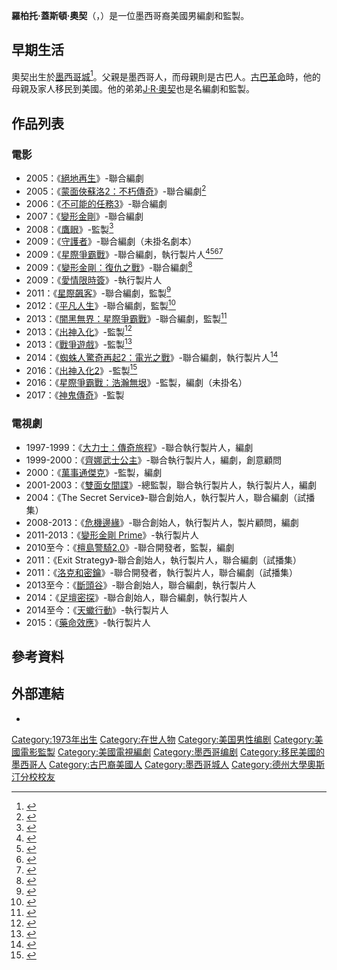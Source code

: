 {{noteTA
|G1=Show
|G2=Movie
|G3=TV
|T=zh-cn:罗伯托·奥利奇;zh-tw:羅柏托·奧契;
|1=zh-cn:罗伯托;zh-tw:羅柏托;
|2=zh-cn:奥利奇;zh-tw:奧契;
}}
{{藝人
| type        = 編劇
| name        = 羅柏托·奧契
| image       = Roberto Orci (14583387419).jpg
| image_size  = 250px
| caption     = 奧契於2014年的[[聖地亞哥國際動漫展|聖地亞哥國際動漫展]]
| birth_date  = {{birth date and age|1973|7|20|}}
| birth_place = {{MEX}}[[墨西哥城|墨西哥城]]
| nationality = {{MEX}}<br>{{USA}}
| othername   = Robert Orci，Rob Orci，Bob Orci
| occupation  = 編劇，監製
| spouse      = Melissa Blake
| yearsactive = 1997年至今
| partner     = 
| children    = 
| parents     = 
}}
'''羅柏托·蓋斯頓·奧契'''（{{lang-en|'''Roberto Gaston Orci'''}}，{{bd|1973年|7月20日}}）是一位墨西哥裔美國男編劇和監製。

== 早期生活 ==
奧契出生於[[墨西哥城|墨西哥城]]<ref>{{cite web|title=Roberto Orci|url=http://uk.ign.com/stars/roberto-orci|publisher=IGN|accessdate=February 20, 2015}}</ref>。父親是墨西哥人，而母親則是古巴人。[[古巴革命|古巴革命]]時，他的母親及家人移民到美國。他的弟弟[[J·R·奧契|J·R·奧契]]也是名編劇和監製。

== 作品列表 ==
=== 電影 ===
*2005：《[[絕地再生|絕地再生]]》-聯合編劇
*2005：《[[蒙面俠蘇洛2：不朽傳奇|蒙面俠蘇洛2：不朽傳奇]]》-聯合編劇<ref>{{cite news|last1=Lowry|first1=Brian|title=The Legend of Zorro|url=http://www.highbeam.com/doc/1G1-138580008.html|accessdate=February 20, 2015|work=Variety|publisher=[[HighBeam_Research|HighBeam Research]]|date=October 24, 2005|subscription=yes|archive-url=https://web.archive.org/web/20130403123649/http://www.highbeam.com/doc/1G1-138580008.html|archive-date=2013-04-03|dead-url=yes}}</ref>
*2006：《[[不可能的任務3|不可能的任務3]]》-聯合編劇
*2007：《[[變形金剛_(2007年電影)|變形金剛]]》-聯合編劇
*2008：《[[鷹眼_(電影)|鷹眼]]》-監製<ref name=extra>{{cite news|last1=Martinez|first1=Kiko|title=Roberto Orci|url=http://www.highbeam.com/doc/1P3-1567567761.html|accessdate=February 20, 2015|work=Extra|publisher=[[HighBeam_Research|HighBeam Research]]|date=September 24, 2008|archive-url=https://web.archive.org/web/20150329181621/http://www.highbeam.com/doc/1P3-1567567761.html|archive-date=2015-03-29|dead-url=yes}}</ref>
*2009：《[[守護者_(電影)|守護者]]》-聯合編劇（未掛名劇本）
*2009：《[[星際爭霸戰_(電影)|星際爭霸戰]]》-聯合編劇，執行製片人<ref name=strat>{{cite news|last1=Barker|first1=Andrew|title=Scribe's career in stratosphere: Roberto Orci|url=http://www.highbeam.com/doc/1G1-207539426.html|accessdate=February 20, 2015|work=Variety|publisher=[[HighBeam_Research|HighBeam Research]]|date=August 21, 2009|subscription=yes|archive-url=https://web.archive.org/web/20150329181623/http://www.highbeam.com/doc/1G1-207539426.html|archive-date=2015-03-29|dead-url=yes}}</ref><ref>{{cite web|title=2010 Hugo Award Nominees – Details|url=http://www.thehugoawards.org/2010/04/2010-hugo-award-nominees-details/|archiveurl=https://web.archive.org/web/20100407014134/http://www.thehugoawards.org/2010/04/2010-hugo-award-nominees-details/|archivedate=April 7, 2010|publisher=[[The_Hugo_Awards|The Hugo Awards]]|accessdate=March 21, 2015|date=April 4, 2010}}</ref><ref name=scream>{{cite news|title=Star Trek snags 17 Scream Awards nominations|url=http://www.blastr.com/2009/08/star_trek_snags_17_scream.php|archiveurl=https://web.archive.org/web/20141014213452/http://www.blastr.com/2009/08/star_trek_snags_17_scream.php|archivedate=October 14, 2014|accessdate=March 21, 2015|work=''[[Syfy#Blastr|Blastr]]''|publisher=[[NBCUniversal_Cable|NBCUniversal Cable]]|date=August 31, 2009}}</ref><ref>{{cite news|last1=King|first1=Susan|title=Writers Guild nominates 'Avatar,' Star Trek,' 'Hangover' for awards|url=http://articles.latimes.com/2010/jan/12/entertainment/la-et-wga12-2010jan12|accessdate=August 18, 2015|work=Los Angeles Times|date=January 12, 2010|archive-date=2014-10-22|archive-url=https://web.archive.org/web/20141022222904/http://articles.latimes.com/2010/jan/12/entertainment/la-et-wga12-2010jan12|dead-url=no}}</ref>
*2009：《[[變形金剛：復仇之戰|變形金剛：復仇之戰]]》-聯合編劇<ref>{{cite web|last1=Sciretta|first1=Peter|title=30th Annual Razzie Award Winners Announced|url=http://www.slashfilm.com/30th-annual-razzie-award-winners-announced/|publisher=/Film|accessdate=August 18, 2015|date=March 7, 2010}}</ref>
*2009：《[[愛情限時簽|愛情限時簽]]》-執行製片人
*2011：《[[星際飆客|星際飆客]]》-聯合編劇，監製<ref>{{cite news|last1=Mermelstein|first1=David|title=Can aliens knock the dust off the Western?|url=http://www.highbeam.com/doc/1P2-29222949.html|accessdate=February 20, 2015|work=Washington Post|publisher=[[HighBeam_Research|HighBeam Research]]|date=July 24, 2011|subscription=yes|archive-url=https://web.archive.org/web/20150329181617/http://www.highbeam.com/doc/1P2-29222949.html|archive-date=2015-03-29|dead-url=yes}}</ref>
*2012：《[[平凡人生|平凡人生]]》-聯合編劇，監製<ref name=people>{{cite news|last1=Burr|first1=Ty|title=Earnest 'People' Won't Transform You|url=http://www.highbeam.com/doc/1P2-33123570.html|accessdate=February 20, 2015|work=Boston Globe|publisher=[[HighBeam_Research|HighBeam Research]]|date=June 29, 2012|subscription=yes|archive-url=https://web.archive.org/web/20150329181636/http://www.highbeam.com/doc/1P2-33123570.html|archive-date=2015-03-29|dead-url=yes}}</ref>
*2013：《[[闇黑無界：星際爭霸戰|闇黑無界：星際爭霸戰]]》-聯合編劇，監製<ref>{{cite news|title=Abrams Loses It in Taking 'Star Trek' into Darkness|url=http://www.highbeam.com/doc/1G1-330141007.html|accessdate=February 20, 2015|work=Washington Times|publisher=[[HighBeam_Research|HighBeam Research]]|date=May 17, 2013|subscription=yes|archive-url=https://web.archive.org/web/20160413122542/https://www.highbeam.com/doc/1G1-330141007.html|archive-date=2016-04-13|dead-url=yes}}</ref>
*2013：《[[出神入化|出神入化]]》-監製<ref>{{cite news|last1=Fairley|first1=Juliette|title='Now You See Me' Cast Believes in Magic|url=http://articles.chicagotribune.com/2013-05-22/entertainment/sns-201305221426reedbusivarietyn1200486483-20130522_1_magicians-tricks-thesps|accessdate=March 21, 2015|work=Chicago Tribune|date=May 22, 2013|archive-date=2015-04-02|archive-url=https://web.archive.org/web/20150402115604/http://articles.chicagotribune.com/2013-05-22/entertainment/sns-201305221426reedbusivarietyn1200486483-20130522_1_magicians-tricks-thesps|dead-url=no}}</ref>
*2013：《[[戰爭遊戲_(電影)|戰爭遊戲]]》-監製<ref name=enders>{{cite news|last1=Graser|first1=Marc|title=Comic-Con: 'Ender's Game' Filmmakers Talk LGBT Controversy|url=http://articles.chicagotribune.com/2013-07-18/entertainment/sns-201307182136reedbusivarietyn1200565317-20130718_1_lgbt-rights-orson-scott-card-lionsgate|accessdate=March 21, 2015|work=Chicago Tribune|date=July 18, 2013|archive-date=2015-04-02|archive-url=https://web.archive.org/web/20150402114829/http://articles.chicagotribune.com/2013-07-18/entertainment/sns-201307182136reedbusivarietyn1200565317-20130718_1_lgbt-rights-orson-scott-card-lionsgate|dead-url=no}}</ref>
*2014：《[[蜘蛛人驚奇再起2：電光之戰|蜘蛛人驚奇再起2：電光之戰]]》-聯合編劇，執行製片人<ref>{{cite web |url=http://www.deadline.com/2012/04/alex-kurtzman-roberto-orci-writing-sequel-to-amazing-spider-man/ |title=Alex Kurtzman & Roberto Orci Re-Writing Sequel To 'Amazing Spider-Man' |first=Mike |last=Fleming |work=Deadline Hollywood |date=April 24, 2012 |accessdate=December 28, 2014 |archive-date=2013-10-17 |archive-url=https://web.archive.org/web/20131017180406/http://www.deadline.com/2012/04/alex-kurtzman-roberto-orci-writing-sequel-to-amazing-spider-man/ |dead-url=no }}</ref>
*2016：《[[出神入化2|出神入化2]]》-監製<ref>{{cite news|last1=Ford|first1=Rebecca|title='Now You See Me 2,' 'Dirty Grandpa' Get Release Dates|url=http://www.hollywoodreporter.com/news/you-see-me-2-dirty-731642|accessdate=March 21, 2015|work=The Hollywood Reporter|date=September 9, 2014}}</ref>
*2016：《[[星際爭霸戰：浩瀚無垠|星際爭霸戰：浩瀚無垠]]》-監製，編劇（未掛名）
*2017：《[[神鬼傳奇_(2017年電影)|神鬼傳奇]]》-監製

=== 電視劇 ===
*1997-1999：《[[大力士：傳奇旅程|大力士：傳奇旅程]]》-聯合執行製片人，編劇
*1999-2000：《[[齊娜武士公主|齊娜武士公主]]》-聯合執行製片人，編劇，創意顧問
*2000：《[[萬事通傑克|萬事通傑克]]》-監製，編劇
*2001-2003：《[[雙面女間諜|雙面女間諜]]》-總監製，聯合執行製片人，執行製片人，編劇
*2004：《The Secret Service》-聯合創始人，執行製片人，聯合編劇（試播集）
*2008-2013：《[[危機邊緣|危機邊緣]]》-聯合創始人，執行製片人，製片顧問，編劇
*2011-2013：《[[變形金剛_Prime|變形金剛 Prime]]》-執行製片人
*2010至今：《[[檀島警騎2.0|檀島警騎2.0]]》-聯合開發者，監製，編劇
*2011：《Exit Strategy》-聯合創始人，執行製片人，聯合編劇（試播集）
*2011：《[[洛克和密鑰_(電視試播)|洛克和密鑰]]》-聯合開發者，執行製片人，聯合編劇（試播集）
*2013至今：《[[斷頭谷_(電視劇)|斷頭谷]]》-聯合創始人，聯合編劇，執行製片人
*2014：《[[足壇密探|足壇密探]]》-聯合創始人，聯合編劇，執行製片人
*2014至今：《[[天蠍行動|天蠍行動]]》-執行製片人
*2015：《[[藥命效應_(電視劇)|藥命效應]]》-執行製片人

== 參考資料 ==
{{Reflist|2}}

== 外部連結 ==
{{Commonscat|Roberto Orci|罗伯托·奥利奇}}
*{{IMDb name|649460}}

{{危机边缘}}
{{Authority control}}
{{DEFAULTSORT:Orci, Roberto}}
[[Category:1973年出生|Category:1973年出生]]
[[Category:在世人物|Category:在世人物]]
[[Category:美国男性编剧|Category:美国男性编剧]]
[[Category:美國電影監製|Category:美國電影監製]]
[[Category:美國電視編劇|Category:美國電視編劇]]
[[Category:墨西哥编剧|Category:墨西哥编剧]]
[[Category:移民美國的墨西哥人|Category:移民美國的墨西哥人]]
[[Category:古巴裔美國人|Category:古巴裔美國人]]
[[Category:墨西哥城人|Category:墨西哥城人]]
[[Category:德州大學奧斯汀分校校友|Category:德州大學奧斯汀分校校友]]